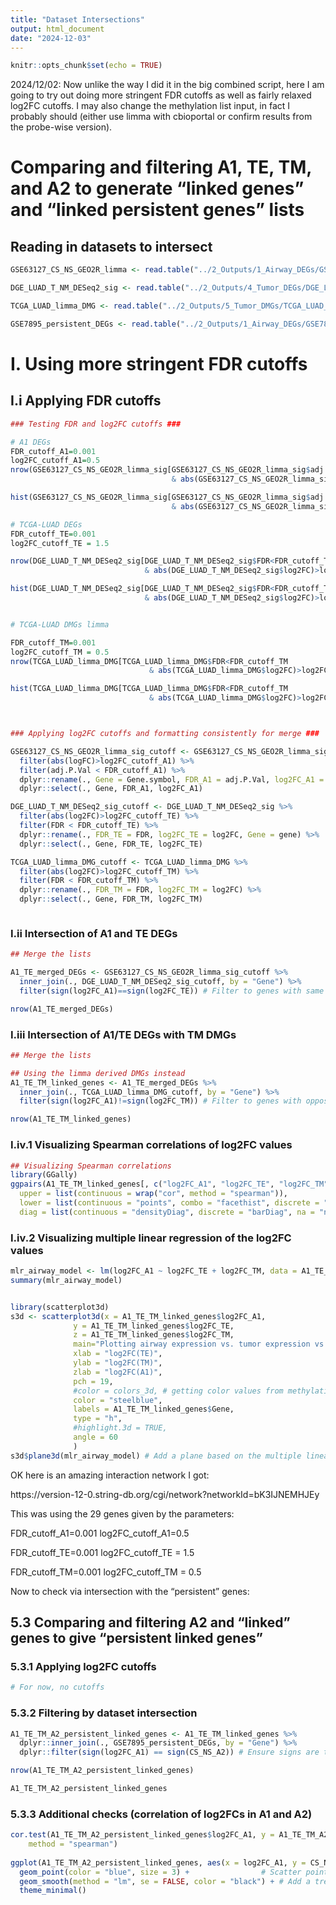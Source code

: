 ```yaml
---
title: "Dataset Intersections"
output: html_document
date: "2024-12-03"
---
```


```r
knitr::opts_chunk$set(echo = TRUE)
```

2024/12/02: Now unlike the way I did it in the big combined script, here I am going to try out doing more stringent FDR cutoffs as well as fairly relaxed log2FC cutoffs. I may also change the methylation list input, in fact I probably should (either use limma with cbioportal or confirm results from the probe-wise version).

# Comparing and filtering A1, TE, TM, and A2 to generate "linked genes" and "linked persistent genes" lists

## Reading in datasets to intersect
```r
GSE63127_CS_NS_GEO2R_limma <- read.table("../2_Outputs/1_Airway_DEGs/GSE63127_CS_NS_limma_20241204.txt", header = TRUE)

DGE_LUAD_T_NM_DESeq2_sig <- read.table("../2_Outputs/4_Tumor_DEGs/DGE_LUAD_T_NM_DSeq2_sig_20241127.txt")

TCGA_LUAD_limma_DMG <- read.table("../2_Outputs/5_Tumor_DMGs/TCGA_LUAD_limma_DMG_20241203.txt")

GSE7895_persistent_DEGs <- read.table("../2_Outputs/1_Airway_DEGs/GSE7895_persistent_DEGs_20241127.txt")

```

#######

# I. Using more stringent FDR cutoffs

## I.i Applying FDR cutoffs
```r

### Testing FDR and log2FC cutoffs ###

# A1 DEGs
FDR_cutoff_A1=0.001
log2FC_cutoff_A1=0.5
nrow(GSE63127_CS_NS_GEO2R_limma_sig[GSE63127_CS_NS_GEO2R_limma_sig$adj.P.Val<FDR_cutoff_A1
                                    & abs(GSE63127_CS_NS_GEO2R_limma_sig$logFC)>log2FC_cutoff_A1,])

hist(GSE63127_CS_NS_GEO2R_limma_sig[GSE63127_CS_NS_GEO2R_limma_sig$adj.P.Val<FDR_cutoff_A1
                                    & abs(GSE63127_CS_NS_GEO2R_limma_sig$logFC)>log2FC_cutoff_A1,]$logFC, breaks = 100)

# TCGA-LUAD DEGs
FDR_cutoff_TE=0.001
log2FC_cutoff_TE = 1.5

nrow(DGE_LUAD_T_NM_DESeq2_sig[DGE_LUAD_T_NM_DESeq2_sig$FDR<FDR_cutoff_TE
                              & abs(DGE_LUAD_T_NM_DESeq2_sig$log2FC)>log2FC_cutoff_TE,])

hist(DGE_LUAD_T_NM_DESeq2_sig[DGE_LUAD_T_NM_DESeq2_sig$FDR<FDR_cutoff_TE
                              & abs(DGE_LUAD_T_NM_DESeq2_sig$log2FC)>log2FC_cutoff_TE,]$log2FC, breaks = 100)


# TCGA-LUAD DMGs limma

FDR_cutoff_TM=0.001
log2FC_cutoff_TM = 0.5
nrow(TCGA_LUAD_limma_DMG[TCGA_LUAD_limma_DMG$FDR<FDR_cutoff_TM
                               & abs(TCGA_LUAD_limma_DMG$log2FC)>log2FC_cutoff_TM,])

hist(TCGA_LUAD_limma_DMG[TCGA_LUAD_limma_DMG$FDR<FDR_cutoff_TM
                               & abs(TCGA_LUAD_limma_DMG$log2FC)>log2FC_cutoff_TM,]$log2FC, breaks = 100)



### Applying log2FC cutoffs and formatting consistently for merge ###

GSE63127_CS_NS_GEO2R_limma_sig_cutoff <- GSE63127_CS_NS_GEO2R_limma_sig %>%
  filter(abs(logFC)>log2FC_cutoff_A1) %>%
  filter(adj.P.Val < FDR_cutoff_A1) %>%
  dplyr::rename(., Gene = Gene.symbol, FDR_A1 = adj.P.Val, log2FC_A1 = logFC) %>%
  dplyr::select(., Gene, FDR_A1, log2FC_A1)

DGE_LUAD_T_NM_DESeq2_sig_cutoff <- DGE_LUAD_T_NM_DESeq2_sig %>%
  filter(abs(log2FC)>log2FC_cutoff_TE) %>%
  filter(FDR < FDR_cutoff_TE) %>%
  dplyr::rename(., FDR_TE = FDR, log2FC_TE = log2FC, Gene = gene) %>%
  dplyr::select(., Gene, FDR_TE, log2FC_TE)

TCGA_LUAD_limma_DMG_cutoff <- TCGA_LUAD_limma_DMG %>%
  filter(abs(log2FC)>log2FC_cutoff_TM) %>%
  filter(FDR < FDR_cutoff_TM) %>%
  dplyr::rename(., FDR_TM = FDR, log2FC_TM = log2FC) %>%
  dplyr::select(., Gene, FDR_TM, log2FC_TM)



```



### I.ii Intersection of A1 and TE DEGs
```r
## Merge the lists

A1_TE_merged_DEGs <- GSE63127_CS_NS_GEO2R_limma_sig_cutoff %>%
  inner_join(., DGE_LUAD_T_NM_DESeq2_sig_cutoff, by = "Gene") %>%
  filter(sign(log2FC_A1)==sign(log2FC_TE)) # Filter to genes with same signs

nrow(A1_TE_merged_DEGs)

```

### I.iii Intersection of A1/TE DEGs with TM DMGs
```r
## Merge the lists

## Using the limma derived DMGs instead
A1_TE_TM_linked_genes <- A1_TE_merged_DEGs %>%
  inner_join(., TCGA_LUAD_limma_DMG_cutoff, by = "Gene") %>%
  filter(sign(log2FC_A1)!=sign(log2FC_TM)) # Filter to genes with opposite sign

nrow(A1_TE_TM_linked_genes)

```


### I.iv.1 Visualizing Spearman correlations of log2FC values
```r
## Visualizing Spearman correlations
library(GGally)
ggpairs(A1_TE_TM_linked_genes[, c("log2FC_A1", "log2FC_TE", "log2FC_TM")],
  upper = list(continuous = wrap("cor", method = "spearman")),
  lower = list(continuous = "points", combo = "facethist", discrete = "facetbar", na ="na"),
  diag = list(continuous = "densityDiag", discrete = "barDiag", na = "naDiag"))

```

### I.iv.2 Visualizing multiple linear regression of the log2FC values
```r
mlr_airway_model <- lm(log2FC_A1 ~ log2FC_TE + log2FC_TM, data = A1_TE_TM_linked_genes)
summary(mlr_airway_model)


library(scatterplot3d)
s3d <- scatterplot3d(x = A1_TE_TM_linked_genes$log2FC_A1, 
              y = A1_TE_TM_linked_genes$log2FC_TE, 
              z = A1_TE_TM_linked_genes$log2FC_TM,
              main="Plotting airway expression vs. tumor expression vs. tumor methylation",
              xlab = "log2FC(TE)",
              ylab = "log2FC(TM)",
              zlab = "log2FC(A1)",
              pch = 19,
              #color = colors_3d, # getting color values from methylation sign
              color = "steelblue",
              labels = A1_TE_TM_linked_genes$Gene,
              type = "h",
              #highlight.3d = TRUE, 
              angle = 60
              )
s3d$plane3d(mlr_airway_model) # Add a plane based on the multiple linear regression model

```

OK here is an amazing interaction network I got:

https://version-12-0.string-db.org/cgi/network?networkId=bK3IJNEMHJEy

This was using the 29 genes given by the parameters:

FDR_cutoff_A1=0.001
log2FC_cutoff_A1=0.5

FDR_cutoff_TE=0.001
log2FC_cutoff_TE = 1.5

FDR_cutoff_TM=0.001
log2FC_cutoff_TM = 0.5

Now to check via intersection with the "persistent" genes:


## 5.3 Comparing and filtering A2 and "linked" genes to give "persistent linked genes"

### 5.3.1 Applying log2FC cutoffs
```r
# For now, no cutoffs
```

### 5.3.2 Filtering by dataset intersection
```r

A1_TE_TM_A2_persistent_linked_genes <- A1_TE_TM_linked_genes %>%
  dplyr::inner_join(., GSE7895_persistent_DEGs, by = "Gene") %>%
  dplyr::filter(sign(log2FC_A1) == sign(CS_NS_A2)) # Ensure signs are the same between A1 and A2 CS vs NS

nrow(A1_TE_TM_A2_persistent_linked_genes)

A1_TE_TM_A2_persistent_linked_genes

```

### 5.3.3 Additional checks (correlation of log2FCs in A1 and A2)
```r
cor.test(A1_TE_TM_A2_persistent_linked_genes$log2FC_A1, y = A1_TE_TM_A2_persistent_linked_genes$CS_NS_A2, use = "everything",
    method = "spearman")
    
ggplot(A1_TE_TM_A2_persistent_linked_genes, aes(x = log2FC_A1, y = CS_NS_A2)) +
  geom_point(color = "blue", size = 3) +                # Scatter points
  geom_smooth(method = "lm", se = FALSE, color = "black") + # Add a trend line +
  theme_minimal()
```
